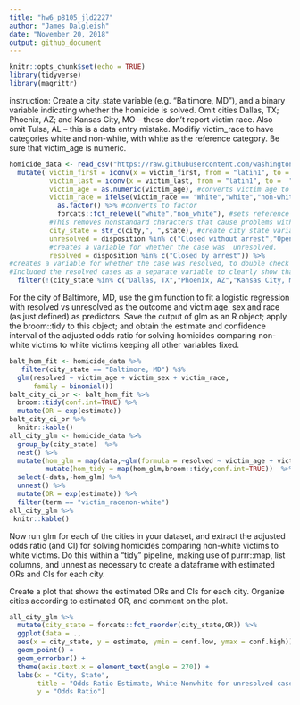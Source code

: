 ```yaml
---
title: "hw6_p8105_jld2227"
author: "James Dalgleish"
date: "November 20, 2018"
output: github_document
---
```


```r
knitr::opts_chunk$set(echo = TRUE)
library(tidyverse)
library(magrittr)
```

instruction: Create a city_state variable (e.g. “Baltimore, MD”), and a binary variable indicating whether the homicide is solved. Omit cities Dallas, TX; Phoenix, AZ; and Kansas City, MO – these don’t report victim race.
Also omit Tulsa, AL – this is a data entry mistake.
Modifiy victim_race to have categories white and non-white, with white as the reference category.
Be sure that  victim_age is numeric.
```r

homicide_data <- read_csv("https://raw.githubusercontent.com/washingtonpost/data-homicides/master/homicide-data.csv") %>% #read in data.
  mutate( victim_first = iconv(x = victim_first, from = "latin1", to =  "ASCII",sub = ""), #fixes bad characters in victim name
          victim_last = iconv(x = victim_last, from = "latin1", to =  "ASCII",sub = ""),
          victim_age = as.numeric(victim_age), #converts victim age to numeric.
          victim_race = ifelse(victim_race == "White","white","non-white") %>% #binarizes the categories to white or nonwhite, depending on if the race is "White" or not.
            as.factor() %>% #converts to factor
            forcats::fct_relevel("white","non_white"), #sets reference cat to white
          #This removes nonstandard characters that cause problems with skimr.
          city_state = str_c(city,", ",state), #create city state variable by string concatenation.
          unresolved = disposition %in% c("Closed without arrest","Open/No arrest"),
          #creates a variable for whether the case was  unresolved.
          resolved = disposition %in% c("Closed by arrest")) %>% 
#creates a variable for whether the case was resolved, to double check the numbers.
#Included the resolved cases as a separate variable to clearly show that the resolved and unresolved cases sum to the total (and hence the calculations make sense).
  filter(!(city_state %in% c("Dallas, TX","Phoenix, AZ","Kansas City, MO","Tulsa, AL")))

```



For the city of Baltimore, MD, use the glm function to fit a logistic regression with resolved vs unresolved as the outcome and victim age, sex and race (as just defined) as predictors. Save the output of glm as an R object;
apply the broom::tidy to this object;
and obtain the estimate and confidence interval of the adjusted odds ratio for solving homicides comparing non-white victims to white victims keeping all other variables fixed.

```r
balt_hom_fit <- homicide_data %>%
   filter(city_state == "Baltimore, MD") %$%
  glm(resolved ~ victim_age + victim_sex + victim_race,
      family = binomial())
balt_city_ci_or <- balt_hom_fit %>%
  broom::tidy(conf.int=TRUE) %>%
  mutate(OR = exp(estimate))
balt_city_ci_or %>% 
  knitr::kable()
all_city_glm <- homicide_data %>%
  group_by(city_state)  %>%
  nest() %>% 
  mutate(hom_glm = map(data,~glm(formula = resolved ~ victim_age + victim_sex + victim_race,data=.x,family = binomial()))) %>% 
         mutate(hom_tidy = map(hom_glm,broom::tidy,conf.int=TRUE))  %>% 
  select(-data,-hom_glm) %>% 
  unnest() %>% 
  mutate(OR = exp(estimate)) %>% 
  filter(term == "victim_racenon-white")
all_city_glm %>% 
 knitr::kable()  
```

Now run glm for each of the cities in your dataset, and extract the adjusted odds ratio (and CI) for solving homicides comparing non-white victims to white victims. Do this within a “tidy” pipeline, making use of purrr::map, list columns, and unnest as necessary to create a dataframe with estimated ORs and CIs for each city.

Create a plot that shows the estimated ORs and CIs for each city. Organize cities according to estimated OR, and comment on the plot.
```r
all_city_glm %>% 
  mutate(city_state = forcats::fct_reorder(city_state,OR)) %>% 
  ggplot(data = .,
  aes(x = city_state, y = estimate, ymin = conf.low, ymax = conf.high)) +
  geom_point() +
  geom_errorbar() +
  theme(axis.text.x = element_text(angle = 270)) +
  labs(x = "City, State",
       title = "Odds Ratio Estimate, White-Nonwhite for unresolved cases",
       y = "Odds Ratio")
    
  

```

